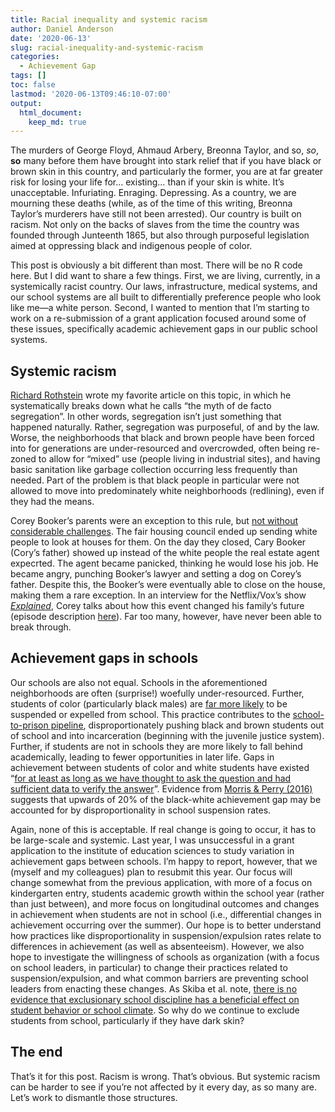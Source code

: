 ```yaml
---
title: Racial inequality and systemic racism
author: Daniel Anderson
date: '2020-06-13'
slug: racial-inequality-and-systemic-racism
categories:
  - Achievement Gap
tags: []
toc: false
lastmod: '2020-06-13T09:46:10-07:00'
output: 
  html_document:
    keep_md: true
---
```


The murders of George Floyd, Ahmaud Arbery, Breonna Taylor, and so, *so*, **so** many before them have brought into stark relief that if you have black or brown skin in this country, and particularly the former, you are at far greater risk for losing your life for... existing... than if your skin is white. It's unacceptable. Infuriating. Enraging. Depressing. As a country, we are mourning these deaths (while, as of the time of this writing, Breonna Taylor's murderers have still not been arrested). Our country is built on racism. Not only on the backs of slaves from the time the country was founded through Junteenth 1865, but also through purposeful legislation aimed at oppressing black and indigenous people of color.

This post is obviously a bit different than most. There will be no R code here. But I did want to share a few things. First, we are living, currently, in a systemically racist country. Our laws, infrastructure, medical systems, and our school systems are all built to differentially preference people who look like me---a white person. Second, I wanted to mention that I'm starting to work on a re-submission of a grant application focused around some of these issues, specifically academic achievement gaps in our public school systems.

## Systemic racism
[Richard Rothstein](https://www.epi.org/publication/the-racial-achievement-gap-segregated-schools-and-segregated-neighborhoods-a-constitutional-insult/) wrote my favorite article on this topic, in which he systematically breaks down what he calls "the myth of de facto segregation". In other words, segregation isn't just something that happened naturally. Rather, segregation was purposeful, of and by the law. Worse, the neighborhoods that black and brown people have been forced into for generations are under-resourced and overcrowded, often being re-zoned to allow for "mixed" use (people living in industrial sites), and having basic sanitation like garbage collection occurring less frequently than needed. Part of the problem is that black people in particular were not allowed to move into predominately white neighborhoods (redlining), even if they had the means. 

Corey Booker's parents were an exception to this rule, but [not without considerable challenges](https://heavy.com/news/2019/02/cory-bookers-mom-dad-parents/). The fair housing council ended up sending white people to look at houses for them. On the day they closed, Cary Booker (Cory's father) showed up instead of the white people the real estate agent expecrted. The agent became panicked, thinking he would lose his job. He became angry, punching Booker's lawyer and setting a dog on Corey's father. Despite this, the Booker's were eventually able to close on the house, making them a rare exception. In an interview for the Netflix/Vox's show [*Explained*](https://www.vox.com/2018/5/23/17353474/netflix-vox-explained), Corey talks about how this event changed his family's future (episode description [here](https://www.imdb.com/title/tt8453102/)). Far too many, however, have never been able to break through.

## Achievement gaps in schools
Our schools are also not equal. Schools in the aforementioned neighborhoods are often (surprise!) woefully under-resourced. Further, students of color (particularly black males) are [far more likely](https://www.tandfonline.com/doi/abs/10.1080/02796015.2011.12087730?casa_token=5LGh95rZXt4AAAAA:ZVM-g6uiGoE_iMSlIpCyPCvQj6HBR_i4vqJyYL9RrG4SPmY9fnDy7YjfxHq7bGJoXTadWIKyoaOXPQ) to be suspended or expelled from school. This practice contributes to the [school-to-prison pipeline](https://www.sciencedirect.com/science/article/pii/S019074091630278X?casa_token=95I2LdATCCwAAAAA:oZSXUTvoZ3CuAz5VQpX0yGBZLE6X1EPo2mxAK2WkQlNL-nNSycVX-tSWDzcs-yfv_VPUZcmsTFs), disproportionately pushing black and brown students out of school and into incarceration (beginning with the juvenile justice system). Further, if students are not in schools they are more likely to fall behind academically, leading to fewer opportunities in later life. Gaps in achievement between students of color and white students have existed "[for at least as long as we have thought to ask the question and had sufficient data to verify the answer](https://opinionator.blogs.nytimes.com/2013/04/27/no-rich-child-left-behind/)". Evidence from [Morris & Perry (2016)](https://academic.oup.com/socpro/article-abstract/63/1/68/1844875?redirectedFrom=fulltext) suggests that upwards of 20% of the black-white achievement gap may be accounted for by disproportionality in school suspension rates. 

Again, none of this is acceptable. If real change is going to occur, it has to be large-scale and systemic. Last year, I was unsuccessful in a grant application to the institute of education sciences to study variation in achievement gaps between schools. I'm happy to report, however, that we (myself and my colleagues) plan to resubmit this year. Our focus will change somewhat from the previous application, with more of a focus on kindergarten entry, students academic growth within the school year (rather than just between), and more focus on longitudinal outcomes and changes in achievement when students are not in school (i.e., differential changes in achievement occurring over the summer). Our hope is to better understand how practices like disproportionality in suspension/expulsion rates relate to differences in achievement (as well as absenteeism). However, we also hope to investigate the willingness of schools as organization (with a focus on school leaders, in particular) to change their practices related to suspension/expulsion, and what common barriers are preventing school leaders from enacting these changes. As Skiba et al. note, [there is no evidence that exclusionary school discipline has a beneficial effect on student behavior or school climate](https://psycnet.apa.org/record/2012-02119-038). So why do we continue to exclude students from school, particularly if they have dark skin?

## The end
That's it for this post. Racism is wrong. That's obvious. But systemic racism can be harder to see if you're not affected by it every day, as so many are. Let's work to dismantle those structures.